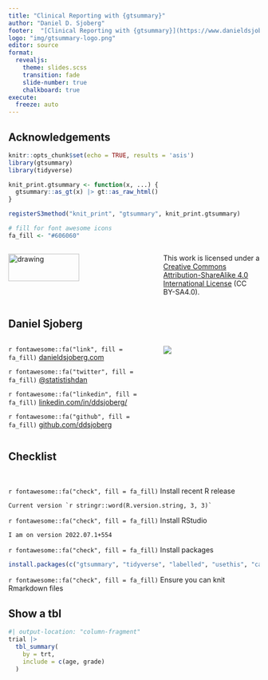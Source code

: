 ```yaml
---
title: "Clinical Reporting with {gtsummary}"
author: "Daniel D. Sjoberg"
footer:  "[Clinical Reporting with {gtsummary}](https://www.danieldsjoberg.com/clinical-reporting-gtsummary-rmed/)"
logo: "img/gtsummary-logo.png"
editor: source
format: 
  revealjs: 
    theme: slides.scss
    transition: fade
    slide-number: true
    chalkboard: true
execute:
  freeze: auto
---
```


## Acknowledgements

```r
knitr::opts_chunk$set(echo = TRUE, results = 'asis')
library(gtsummary)
library(tidyverse)

knit_print.gtsummary <- function(x, ...) {
  gtsummary::as_gt(x) |> gt::as_raw_html()
}

registerS3method("knit_print", "gtsummary", knit_print.gtsummary)

# fill for font awesome icons
fa_fill <- "#606060"
```

:::: {.columns .v-center-container}

::: {.column width="60%"}
<img src="img/r-med-logo-pride.png" alt="drawing" width="70%"/>
:::

::: {.column width="40%"}
This work is licensed under a [Creative Commons Attribution-ShareAlike 4.0 International License](https://creativecommons.org/licenses/by-sa/4.0/) (CC BY-SA4.0).
:::

::::


## Daniel Sjoberg

:::: {.columns .v-center-container}

::: {.column width="60%"}
`r fontawesome::fa("link", fill = fa_fill)` [danieldsjoberg.com](https://www.danieldsjoberg.com/)

`r fontawesome::fa("twitter", fill = fa_fill)` [\@statistishdan](https://twitter.com/statistishdan)

`r fontawesome::fa("linkedin", fill = fa_fill)` [linkedin.com/in/ddsjoberg/](https://www.linkedin.com/in/ddsjoberg/)

`r fontawesome::fa("github", fill = fa_fill)` [github.com/ddsjoberg](https://github.com/ddsjoberg/)
:::

::: {.column width="40%"}
![](img/dan-fire-island.jpg)
:::

::::


## Checklist

<br>

`r fontawesome::fa("check", fill = fa_fill)` Install recent R release

    Current version `r stringr::word(R.version.string, 3, 3)`

`r fontawesome::fa("check", fill = fa_fill)` Install RStudio

    I am on version 2022.07.1+554 

`r fontawesome::fa("check", fill = fa_fill)` Install packages

``` r
install.packages(c("gtsummary", "tidyverse", "labelled", "usethis", "causaldata", "skimr"))
```

`r fontawesome::fa("check", fill = fa_fill)` Ensure you can knit Rmarkdown files


## Show a tbl

```r
#| output-location: "column-fragment"
trial |> 
  tbl_summary(
    by = trt, 
    include = c(age, grade)
  )
```
